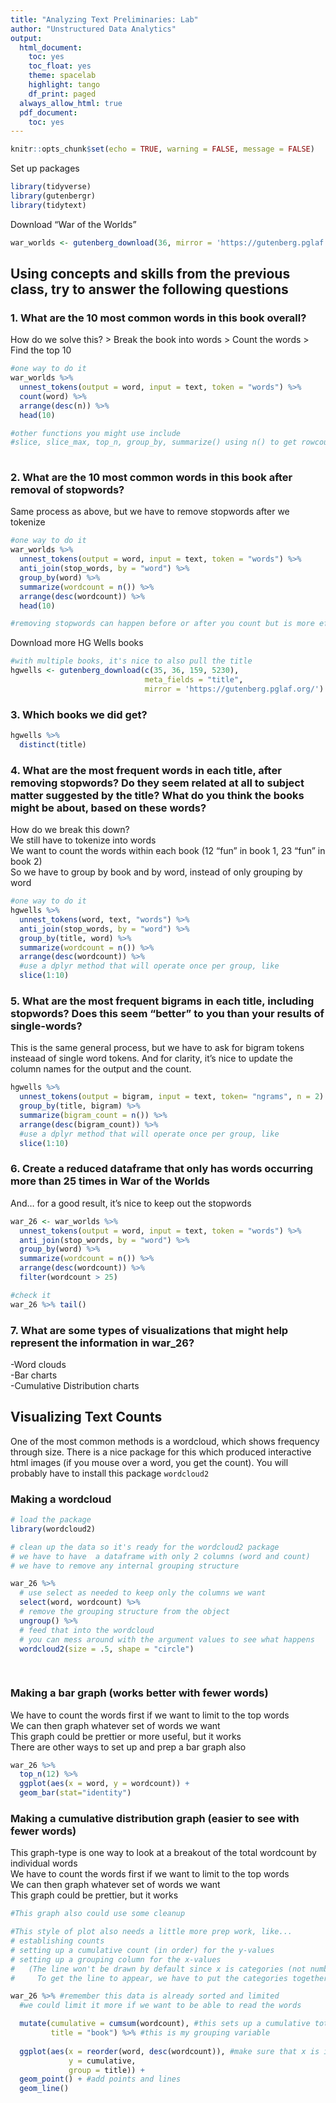 ```yaml
---
title: "Analyzing Text Preliminaries: Lab"
author: "Unstructured Data Analytics"
output:
  html_document:
    toc: yes
    toc_float: yes
    theme: spacelab
    highlight: tango
    df_print: paged
  always_allow_html: true
  pdf_document:
    toc: yes
---
```

  
```r
knitr::opts_chunk$set(echo = TRUE, warning = FALSE, message = FALSE)
```

Set up packages
```r
library(tidyverse)
library(gutenbergr)
library(tidytext)
```

Download "War of the Worlds"
```r
war_worlds <- gutenberg_download(36, mirror = 'https://gutenberg.pglaf.org/')
```

## Using concepts and skills from the previous class, try to answer the following questions

### 1. What are the 10 most common words in this book overall?
How do we solve this?
> Break the book into words
> Count the words
> Find the top 10

```r
#one way to do it
war_worlds %>% 
  unnest_tokens(output = word, input = text, token = "words") %>%
  count(word) %>%
  arrange(desc(n)) %>%
  head(10)  

#other functions you might use include
#slice, slice_max, top_n, group_by, summarize() using n() to get rowcounts
  
```

### 2. What are the 10 most common words in this book after removal of stopwords?
Same process as above, but we have to remove stopwords after we tokenize
```r
#one way to do it
war_worlds %>% 
  unnest_tokens(output = word, input = text, token = "words") %>%
  anti_join(stop_words, by = "word") %>%   
  group_by(word) %>%
  summarize(wordcount = n()) %>%
  arrange(desc(wordcount)) %>%
  head(10)  

#removing stopwords can happen before or after you count but is more efficient to do early

```

Download more HG Wells books
```r
#with multiple books, it's nice to also pull the title
hgwells <- gutenberg_download(c(35, 36, 159, 5230), 
                              meta_fields = "title", 
                              mirror = 'https://gutenberg.pglaf.org/')
```

### 3. Which books we did get?
```r
hgwells %>% 
  distinct(title)
```


### 4. What are the most frequent words in each title, after removing stopwords?  Do they seem related at all to subject matter suggested by the title? What do you think the books might be about, based on these words?
How do we break this down?   
We still have to tokenize into words  
We want to count the words within each book (12 "fun" in book 1, 23 "fun" in book 2)  
So we have to group by book and by word, instead of only grouping by word  
```r
#one way to do it
hgwells %>%
  unnest_tokens(word, text, "words") %>%
  anti_join(stop_words, by = "word") %>%
  group_by(title, word) %>%
  summarize(wordcount = n()) %>%
  arrange(desc(wordcount)) %>%
  #use a dplyr method that will operate once per group, like
  slice(1:10)
```

### 5. What are the most frequent bigrams in each title, including stopwords? Does this seem "better" to you than your results of single-words?
This is the same general process, but we have to ask for bigram tokens insteaad of single word tokens.  And for clarity, it's nice to update the column names for the output and the count.
```r
hgwells %>%
  unnest_tokens(output = bigram, input = text, token= "ngrams", n = 2) %>%
  group_by(title, bigram) %>%
  summarize(bigram_count = n()) %>%
  arrange(desc(bigram_count)) %>%
  #use a dplyr method that will operate once per group, like
  slice(1:10)
```

### 6. Create a reduced dataframe that only has words occurring more than 25 times in War of the Worlds
And... for a good result, it's nice to keep out the stopwords
```r
war_26 <- war_worlds %>% 
  unnest_tokens(output = word, input = text, token = "words") %>%
  anti_join(stop_words, by = "word") %>%   
  group_by(word) %>%
  summarize(wordcount = n()) %>%
  arrange(desc(wordcount)) %>%
  filter(wordcount > 25)  

#check it
war_26 %>% tail()
```


### 7. What are some types of visualizations that might help represent the information in war_26?

 -Word clouds  
 -Bar charts  
 -Cumulative Distribution charts  

## Visualizing Text Counts
One of the most common methods is a wordcloud, which shows frequency through size.
There is a nice package for this which produced interactive html images (if you mouse over a word, you get the count).
You will probably have to install this package `wordcloud2`  

### Making a wordcloud
```r
# load the package
library(wordcloud2)

# clean up the data so it's ready for the wordcloud2 package
# we have to have  a dataframe with only 2 columns (word and count)
# we have to remove any internal grouping structure

war_26 %>%
  # use select as needed to keep only the columns we want
  select(word, wordcount) %>%
  # remove the grouping structure from the object
  ungroup() %>%
  # feed that into the wordcloud
  # you can mess around with the argument values to see what happens
  wordcloud2(size = .5, shape = "circle")
  
  
```
  
### Making a bar graph (works better with fewer words)
We have to count the words first if we want to limit to the top words  
We can then graph whatever set of words we want  
This graph could be prettier or more useful, but it works  
There are other ways to set up and prep a bar graph also  
  
```r
war_26 %>% 
  top_n(12) %>%
  ggplot(aes(x = word, y = wordcount)) +
  geom_bar(stat="identity")
```
  
### Making a cumulative distribution graph (easier to see with fewer words)
This graph-type is one way to look at a breakout of the total wordcount by individual words  
We have to count the words first if we want to limit to the top words  
We can then graph whatever set of words we want  
This graph could be prettier, but it works  
```r
#This graph also could use some cleanup

#This style of plot also needs a little more prep work, like...
# establishing counts
# setting up a cumulative count (in order) for the y-values
# setting up a grouping column for the x-values 
#   (The line won't be drawn by default since x is categories (not numbers).
#     To get the line to appear, we have to put the categories together in a group)

war_26 %>% #remember this data is already sorted and limited
  #we could limit it more if we want to be able to read the words

  mutate(cumulative = cumsum(wordcount), #this sets up a cumulative total
         title = "book") %>% #this is my grouping variable
  
  ggplot(aes(x = reorder(word, desc(wordcount)), #make sure that x is in order
             y = cumulative, 
             group = title)) +
  geom_point() + #add points and lines
  geom_line()
```

